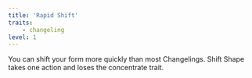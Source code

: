 ```yaml
---
title: 'Rapid Shift'
traits:
    - changeling
level: 1
---
```


You can shift your form more quickly than most Changelings. Shift Shape takes one action and loses the concentrate trait.